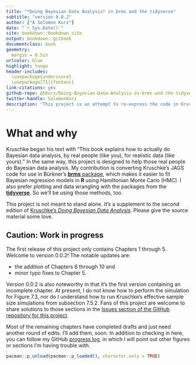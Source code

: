 ```yaml
--- 
title: "*Doing Bayesian Data Analysis* in brms and the tidyverse"
subtitle: "version 0.0.2"
author: ["A Solomon Kurz"]
date: "`r Sys.Date()`"
site: bookdown::bookdown_site
output: bookdown::gitbook
documentclass: book
geometry:
  margin = 0.5in
urlcolor: blue
highlight: tango
header-includes:
  \usepackage{underscore}
  \usepackage[T1]{fontenc}
link-citations: yes
github-repo: ASKurz/Doing-Bayesian-Data-Analysis-in-brms-and-the-tidyverse
twitter-handle: SolomonKurz
description: "This project is an attempt to re-express the code in Kruschke's (2014) textbook. His models are re-fit in brms, plots are redone with ggplot2, and the general data wrangling code predominantly follows the tidyverse style."
---
```


# What and why {-}

Kruschke began his text with "This book explains how to actually do Bayesian data analysis, by real people (like you), for realistic data (like yours)." In the same way, this project is designed to help those real people do Bayesian data analysis. My contribution is converting Kruschke's JAGS code for use in Bürkner's [**brms** package](https://github.com/paul-buerkner/brms), which makes it easier to fit Bayesian regression models in **R** using Hamiltonian Monte Carlo (HMC). I also prefer plotting and data wrangling with the packages from the [**tidyverse**](http://style.tidyverse.org). So we'll be using those methods, too.

This project is not meant to stand alone. It's a supplement to the second edition of [Kruschke’s *Doing Bayesian Data Analysis*](https://sites.google.com/site/doingbayesiandataanalysis/). Please give the source material some love.

## Caution: Work in progress {-}

The first release of this project only contains Chapters 1 through 5. Welcome to version 0.0.2! The notable updates are:

* the addition of Chapters 6 through 10 and
* minor typo fixes to Chapter 5.

Version 0.0.2 is also noteworthy in that it's the first version containing an incomplete chapter. At present, I do not know how to perform the simulation for Figure 7.3, nor do I understand how to run Kruschke's effective sample size simulations from subsection 7.5.2. Fans of this project are welcome to share solutions to those sections in the [Issues section of the GitHub repository for this project](https://github.com/ASKurz/Doing-Bayesian-Data-Analysis-in-brms-and-the-tidyverse/issues).

Most of the remaining chapters have completed drafts and just need another round of edits. I'll add them, soon. In addition to checking in here, you can follow my GitHub [progress log](https://github.com/ASKurz/Doing-Bayesian-Data-Analysis-in-brms-and-the-tidyverse/issues/1), in which I will point out other figures or sections I'm having trouble with.

```r
pacman::p_unload(pacman::p_loaded(), character.only = TRUE)
```

